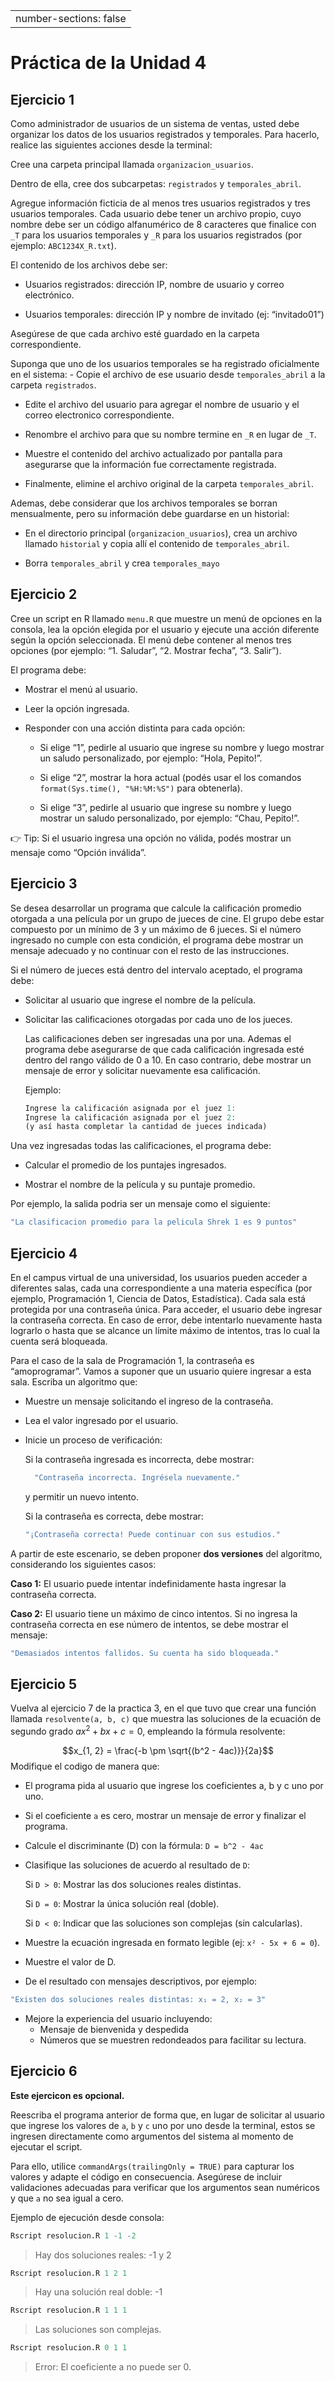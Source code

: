 
---
number-sections: false
---

```{=latex}
\thispagestyle{primerapagina}
```

# Práctica de la Unidad 4

## Ejercicio 1

Como administrador de usuarios de un sistema de ventas, usted debe organizar los datos de los usuarios registrados y temporales. Para hacerlo, realice las siguientes acciones desde la terminal:

Cree una carpeta principal llamada `organizacion_usuarios`.

Dentro de ella, cree dos subcarpetas: `registrados` y `temporales_abril`.

Agregue información ficticia de al menos tres usuarios registrados y tres usuarios temporales. Cada usuario debe tener un archivo propio, cuyo nombre debe ser un código alfanumérico de 8 caracteres que finalice con `_T` para los usuarios temporales y `_R` para los usuarios registrados (por ejemplo: `ABC1234X_R.txt`). 

El contenido de los archivos debe ser:

- Usuarios registrados: dirección IP, nombre de usuario y correo electrónico.

- Usuarios temporales: dirección IP y nombre de invitado (ej: "invitado01")

Asegúrese de que cada archivo esté guardado en la carpeta correspondiente.

Suponga que uno de los usuarios temporales se ha registrado oficialmente en el sistema: 
- Copie el archivo de ese usuario desde `temporales_abril` a la carpeta `registrados`.

- Edite el archivo del usuario para agregar el nombre de usuario y el correo electronico correspondiente.

- Renombre el archivo para que su nombre termine en `_R` en lugar de `_T`.

- Muestre el contenido del archivo actualizado por pantalla para asegurarse que la información fue correctamente registrada.

- Finalmente, elimine el archivo original de la carpeta `temporales_abril`.

Ademas, debe considerar que los archivos temporales se borran mensualmente, pero su información debe guardarse en un historial: 

- En el directorio principal (`organizacion_usuarios`), crea un archivo llamado `historial` y copia allí el contenido de `temporales_abril`.

- Borra `temporales_abril` y crea `temporales_mayo`

## Ejercicio 2

Cree un script en R llamado `menu.R` que muestre un menú de opciones en la consola, lea la opción elegida por el usuario y ejecute una acción diferente según la opción seleccionada. 
El menú debe contener al menos tres opciones (por ejemplo: "1. Saludar", "2. Mostrar fecha", "3. Salir").

El programa debe:

- Mostrar el menú al usuario.

- Leer la opción ingresada.

- Responder con una acción distinta para cada opción:

  - Si elige "1", pedirle al usuario que ingrese su nombre y luego mostrar un saludo       personalizado, por ejemplo: "Hola, Pepito!".

  - Si elige "2", mostrar la hora actual (podés usar el los comandos 
   `format(Sys.time(), "%H:%M:%S")` para obtenerla).
 
  - Si elige "3", pedirle al usuario que ingrese su nombre y luego mostrar un saludo       personalizado, por ejemplo: "Chau, Pepito!".

👉 Tip: Si el usuario ingresa una opción no válida, podés mostrar un mensaje como "Opción inválida".

## Ejercicio 3

Se desea desarrollar un programa que calcule la calificación promedio otorgada a una película por un grupo de jueces de cine.
El grupo debe estar compuesto por un mínimo de 3 y un máximo de 6 jueces.
Si el número ingresado no cumple con esta condición, el programa debe mostrar un mensaje adecuado y no continuar con el resto de las instrucciones.

Si el número de jueces está dentro del intervalo aceptado, el programa debe:

- Solicitar al usuario que ingrese el nombre de la película.

- Solicitar las calificaciones otorgadas por cada uno de los jueces.

  Las calificaciones deben ser ingresadas una por una. Ademas el programa debe           asegurarse de que cada calificación ingresada esté dentro del rango válido de 0 a      10. En caso contrario, debe mostrar un mensaje de error y solicitar nuevamente esa     calificación.

  Ejemplo:
  
  ```r
  Ingrese la calificación asignada por el juez 1:
  Ingrese la calificación asignada por el juez 2:
  (y así hasta completar la cantidad de jueces indicada)
  ```
  
Una vez ingresadas todas las calificaciones, el programa debe:

- Calcular el promedio de los puntajes ingresados.

- Mostrar el nombre de la película y su puntaje promedio.

Por ejemplo, la salida podria ser un mensaje como el siguiente:

```r
"La clasificacion promedio para la pelicula Shrek 1 es 9 puntos"
```
## Ejercicio 4

En el campus virtual de una universidad, los usuarios pueden acceder a diferentes salas, cada una correspondiente a una materia específica (por ejemplo, Programación 1, Ciencia de Datos, Estadística). Cada sala está protegida por una contraseña única. Para acceder, el usuario debe ingresar la contraseña correcta. En caso de error, debe intentarlo nuevamente hasta lograrlo o hasta que se alcance un límite máximo de intentos, tras lo cual la cuenta será bloqueada.

Para el caso de la sala de Programación 1, la contraseña es "amoprogramar". Vamos a suponer que un usuario quiere ingresar a esta sala. Escriba un algoritmo que:

- Muestre un mensaje solicitando el ingreso de la contraseña.

- Lea el valor ingresado por el usuario.

- Inicie un proceso de verificación:
  
  Si la contraseña ingresada es incorrecta, debe mostrar:
  
  ```r
    "Contraseña incorrecta. Ingrésela nuevamente."
  ```
  y permitir un nuevo intento.
  
  Si la contraseña es correcta, debe mostrar:
  ```r
  "¡Contraseña correcta! Puede continuar con sus estudios."
  ```

A partir de este escenario, se deben proponer **dos versiones** del algoritmo, considerando los siguientes casos:

**Caso 1:** El usuario puede intentar indefinidamente hasta ingresar la contraseña correcta.

**Caso 2:** El usuario tiene un máximo de cinco intentos. Si no ingresa la contraseña correcta en ese número de intentos, se debe mostrar el mensaje:

```r
"Demasiados intentos fallidos. Su cuenta ha sido bloqueada."
```

## Ejercicio 5

Vuelva al ejercicio 7 de la practica 3, en el que tuvo que crear una función llamada `resolvente(a, b, c)` que muestra las soluciones de la ecuación de segundo grado $a x^2 + b x + c = 0$, empleando la fórmula resolvente:

$$x_{1, 2} = \frac{-b \pm \sqrt{(b^2 - 4ac)}}{2a}$$
Modifique el codigo de manera que: 

- El programa pida al usuario que ingrese los coeficientes a, b y c uno por uno. 
- Si el coeficiente `a` es cero, mostrar un mensaje de error y finalizar el programa.
- Calcule el discriminante (D) con la fórmula: `D = b^2 - 4ac`
- Clasifique las soluciones de acuerdo al resultado de `D`:

  Si `D > 0`: Mostrar las dos soluciones reales distintas.
  
  Si `D = 0`: Mostrar la única solución real (doble).
  
  Si `D < 0`: Indicar que las soluciones son complejas (sin calcularlas).
  
- Muestre la ecuación ingresada en formato legible (ej: `x² - 5x + 6 = 0`).

- Muestre el valor de D.

- De el resultado con mensajes descriptivos, por ejemplo:

```r
"Existen dos soluciones reales distintas: x₁ = 2, x₂ = 3"
```
- Mejore la experiencia del usuario incluyendo:
  - Mensaje de bienvenida y despedida
  - Números que se muestren redondeados para facilitar su lectura.

## Ejercicio 6 

**Este ejercicon es opcional.**

Reescriba el programa anterior de forma que, en lugar de solicitar al usuario que ingrese los valores de `a`, `b` y `c` uno por uno desde la terminal, estos se ingresen directamente como argumentos del sistema al momento de ejecutar el script.

Para ello, utilice `commandArgs(trailingOnly = TRUE)` para capturar los valores y adapte el código en consecuencia.
Asegúrese de incluir validaciones adecuadas para verificar que los argumentos sean numéricos y que `a` no sea igual a cero.

Ejemplo de ejecución desde consola:

```{r, eval=FALSE}
Rscript resolucion.R 1 -1 -2
```
> Hay dos soluciones reales: -1 y 2

```{r, eval=FALSE}
Rscript resolucion.R 1 2 1
```
> Hay una solución real doble: -1

```{r, eval=FALSE}
Rscript resolucion.R 1 1 1
```
> Las soluciones son complejas.

```{r, eval=FALSE}
Rscript resolucion.R 0 1 1
```
> Error: El coeficiente a no puede ser 0.
